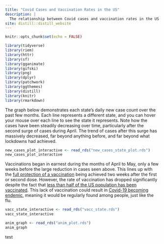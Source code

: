 ```yaml
---
title: "Covid Cases and Vaccination Rates in the US"
description: |
  The relationship between Covid cases and vaccination rates in the US
site: distill::distill_website
---
```


```r
knitr::opts_chunk$set(echo = FALSE)

library(tidyverse)
library(riem)
library(httr)
library(sf)
library(gganimate)
library(gifski)
library(png)
library(dplyr)
library(patchwork)
library(ggthemes)
library(distill)
library(knitr)
library(rmarkdown)


```

The graph below demonstrates each state's daily new case count over the past few months. Each line represents a different state, and you can hover your mouse over each line to see the state it represents. Note how the cases have been steadily decreasing over time, particularly after the second surge of cases during April. The trend of cases after this surge has massively decreased, far beyond anything before, and far beyond what lockdowns had achieved.

```r
new_cases_plot_interactive <- read_rds("new_cases_state_plot.rds")
new_cases_plot_interactive
```

Vaccinations began in earnest during the months of April to May, only a few weeks before the large reduction in cases seen above. This lines up with the [full protection of a vaccination](https://wexnermedical.osu.edu/blog/how-long-for-covid-vaccine-to-work) being achieved two weeks after the first or second dose. However, the rate of vaccination has dropped significantly despite the fact that [less than half of the US population has been vaccinated](https://ourworldindata.org/covid-vaccinations?country=USA). This lack of vaccination could result in [Covid-19 becoming endemic](https://www.nature.com/articles/d41586-021-00396-2), meaning it would be regularly found among people, just like the flu. 

```r
vacc_state_interactive <- read_rds("vacc_state.rds")
vacc_state_interactive
```
```r
anim_graph <- read_rds("anim_plot.rds")
anim_graph
```

test